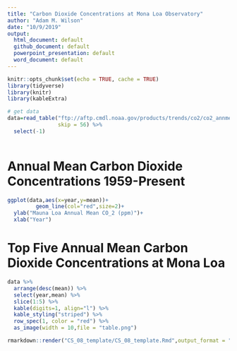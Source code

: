 ```yaml
---
title: "Carbon Dioxide Concentrations at Mona Loa Observatory"
author: "Adam M. Wilson"
date: "10/9/2019"
output:
  html_document: default
  github_document: default
  powerpoint_presentation: default
  word_document: default
---
```


```r
knitr::opts_chunk$set(echo = TRUE, cache = TRUE)
library(tidyverse)
library(knitr)
library(kableExtra)
```

```r
# get data
data=read_table("ftp://aftp.cmdl.noaa.gov/products/trends/co2/co2_annmean_mlo.txt",
                skip = 56) %>% 
  select(-1)
  
```

# Annual Mean Carbon Dioxide Concentrations 1959-Present
```r
ggplot(data,aes(x=year,y=mean))+
         geom_line(col="red",size=2)+
  ylab("Mauna Loa Annual Mean CO_2 (ppm)")+
  xlab("Year")
```

# Top Five Annual Mean Carbon Dioxide Concentrations at Mona Loa
```r
data %>% 
  arrange(desc(mean)) %>% 
  select(year,mean) %>% 
  slice(1:5) %>% 
  kable(digits=1, align="l") %>% 
  kable_styling("striped") %>%
  row_spec(1, color = "red") %>%
  as_image(width = 10,file = "table.png")
```


```r
rmarkdown::render("CS_08_template/CS_08_template.Rmd",output_format = "all")
```